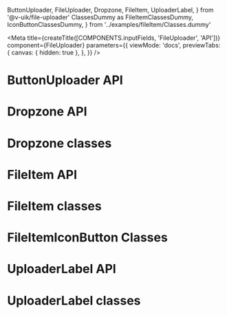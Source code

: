  ButtonUploader,
  FileUploader,
  Dropzone,
  FileItem,
  UploaderLabel,
} from '@v-uik/file-uploader'
  ClassesDummy as FileItemClassesDummy,
  IconButtonClassesDummy,
} from '../examples/fileItem/Classes.dummy'

<Meta
  title={createTitle([COMPONENTS.inputFields, 'FileUploader', 'API'])}
  component={FileUploader}
  parameters={{
    viewMode: 'docs',
    previewTabs: {
      canvas: { hidden: true },
    },
  }}
/>

# ButtonUploader API

<ArgsTable of={ButtonUploader} />

# Dropzone API

<ArgsTable of={Dropzone} />

# Dropzone classes

<ArgsTable of={DropzoneClassesDummy} />

# FileItem API

<ArgsTable of={FileItem} />

# FileItem classes

<ArgsTable of={FileItemClassesDummy} />

# FileItemIconButton Classes

<ArgsTable of={IconButtonClassesDummy} />

# UploaderLabel API

<ArgsTable of={UploaderLabel} />

# UploaderLabel сlasses

<ArgsTable of={UploaderLabelClassesDummy} />
